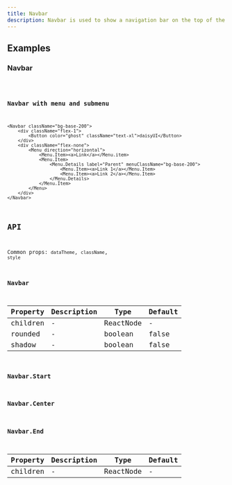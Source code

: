 ```yaml
---
title: Navbar
description: Navbar is used to show a navigation bar on the top of the page.
---
```


## Examples

### Navbar

<code src="./demo/basic.tsx" />

### Navbar with menu and submenu

```tsx live
<Navbar className="bg-base-200">
    <div className="flex-1">
        <Button color="ghost" className="text-xl">daisyUI</Button>
    </div>
    <div className="flex-none">
        <Menu direction="horizontal">
            <Menu.Item><a>Link</a></Menu.item>
            <Menu.Item>
                <Menu.Details label="Parent" menuClassName="bg-base-200">
                    <Menu.Item><a>Link 1</a></Menu.Item>
                    <Menu.Item><a>Link 2</a></Menu.Item>
                </Menu.Details>
            </Menu.Item>
        </Menu>
    </div>
</Navbar>
```

## API

Common props: `dataTheme`, `className`, `style`

### Navbar

| Property | Description | Type      | Default |
| -------- | ----------- | --------- | ------- |
| children | -           | ReactNode | -       |
| rounded  | -           | boolean   | false   |
| shadow   | -           | boolean   | false   |

### Navbar.Start

### Navbar.Center

### Navbar.End

| Property | Description | Type      | Default |
| -------- | ----------- | --------- | ------- |
| children | -           | ReactNode | -       |
